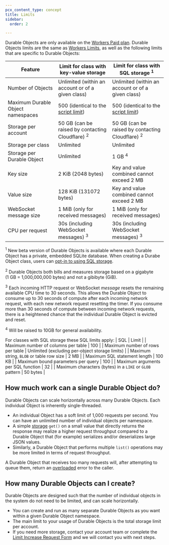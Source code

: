 ```yaml
---
pcx_content_type: concept
title: Limits
sidebar:
  order: 2

---
```



Durable Objects are only available on the [Workers Paid plan](/workers/platform/pricing/#workers). Durable Objects limits are the same as [Workers Limits](/workers/platform/limits/), as well as the following limits that are specific to Durable Objects:

| Feature                                  | Limit for class with key-value storage                           | Limit for class with SQL storage <sup>1</sup> |
| ---------------------------------        | ---------------------------------------------------------------- | --------------------------------------------- |
| Number of Objects                        | Unlimited (within an account or of a given class)                | Unlimited (within an account or of a given class)                |
| Maximum Durable Object namespaces        | 500 (identical to the [script limit](/workers/platform/limits/)) | 500 (identical to the [script limit](/workers/platform/limits/)) |
| Storage per account                      | 50 GB (can be raised by contacting Cloudflare) <sup>2</sup>      | 50 GB (can be raised by contacting Cloudflare) <sup>2</sup>      |
| Storage per class                        | Unlimited                                                        | Unlimited                                                        |
| Storage per Durable Object               | Unlimited                                                        | 1 GB <sup>4</sup>                                                |
| Key size                                 | 2 KiB (2048 bytes)                                               | Key and value combined cannot exceed 2 MB                        |
| Value size                               | 128 KiB (131072 bytes)                                           | Key and value combined cannot exceed 2 MB                        |
| WebSocket message size                   | 1 MiB (only for received messages)                               | 1 MiB (only for received messages)                               |
| CPU per request                          | 30s (including WebSocket messages) <sup>3</sup>                  | 30s (including WebSocket messages) <sup>3</sup>                  |

<sup>1</sup> New beta version of Durable Objects is available where each Durable Object has a private, embedded SQLite database. When creating a Durabe Object class, users can [opt-in to using SQL storage](/durable-objects/reference/durable-objects-migrations/#enable-sql-storage-on-create-durable-object-class-migration).

<sup>2</sup> Durable Objects both bills and measures storage based on a gigabyte <br/> (1 GB = 1,000,000,000 bytes) and not a gibibyte (GiB). <br/>

<sup>3</sup> Each incoming HTTP request or WebSocket *message* resets the remaining available CPU time to 30 seconds. This allows the Durable Object to consume up to 30 seconds of compute after each incoming network request, with each new network request resetting the timer. If you consume more than 30 seconds of compute between incoming network requests, there is a heightened chance that the individual Durable Object is evicted and reset.

<sup>4</sup> Will be raised to 10GB for general availability.

<Render file="limits_increase" product="workers" />

For classes with SQL storage these SQL limits apply:
| SQL                                                      | Limit | 
| Maximum number of columns per table                      | 100 |
| Maximum number of rows per table                         | Unlimited (excluding per-object storage limits) |
| Maximum string, `BLOB` or table row size                 | 2 MB | 
| Maximum SQL statement length                             | 100 KB  |
| Maximum bound parameters per query                       | 100 | 
| Maximum arguments per SQL function                       | 32 |
| Maximum characters (bytes) in a `LIKE` or `GLOB` pattern | 50 bytes |

## How much work can a single Durable Object do?

Durable Objects can scale horizontally across many Durable Objects. Each individual Object is inherently single-threaded.

* An individual Object has a soft limit of 1,000 requests per second. You can have an unlimited number of individual objects per namespace.
* A simple [storage](/durable-objects/api/transactional-storage-api/) `get()` on a small value that directly returns the response may realize a higher request throughput compared to a Durable Object that (for example) serializes and/or deserializes large JSON values.
* Similarly, a Durable Object that performs multiple `list()` operations may be more limited in terms of request throughput.

A Durable Object that receives too many requests will, after attempting to queue them, return an [overloaded](/durable-objects/observability/troubleshooting/#durable-object-is-overloaded) error to the caller.

## How many Durable Objects can I create?

Durable Objects are designed such that the number of individual objects in the system do not need to be limited, and can scale horizontally.

* You can create and run as many separate Durable Objects as you want within a given Durable Object namespace.
* The main limit to your usage of Durable Objects is the total storage limit per account.
* If you need more storage, contact your account team or complete the [Limit Increase Request Form](https://forms.gle/ukpeZVLWLnKeixDu7) and we will contact you with next steps.
